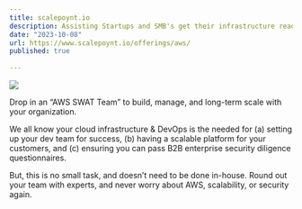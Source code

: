 ```yaml
---
title: scalepoynt.io
description: Assisting Startups and SMB's get their infrastructure ready for success
date: "2023-10-08"
url: https://www.scalepoynt.io/offerings/aws/
published: true
  
---
```



[![](https://www.scalepoynt.io/wp-content/uploads/2020/10/logo.svg)](https://www.scalepoynt.io/)

Drop in an “AWS SWAT Team” to build, manage, and long-term scale with your organization.

We all know your cloud infrastructure & DevOps is the needed for (a) setting up your dev team for success, (b) having a scalable platform for your customers, and (c) ensuring you can pass B2B enterprise security diligence questionnaires.

But, this is no small task, and doesn’t need to be done in-house.  Round out your team with experts, and never worry about AWS, scalability, or security again.